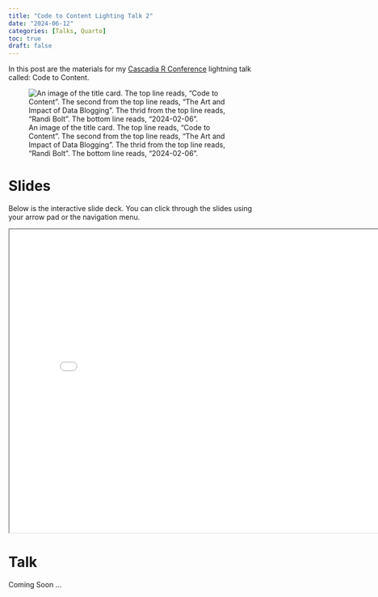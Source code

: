 ```yaml
---
title: "Code to Content Lighting Talk 2"
date: "2024-06-12"
categories: [Talks, Quarto]
toc: true
draft: false
---
```


In this post are the materials for my [Cascadia R Conference](https://cascadiarconf.com/) lightning talk called: Code to Content.

![An image of the title card. The top line reads, "Code to Content". The second from the top line reads, "The Art and Impact of Data Blogging". The thrid from the top line reads, "Randi Bolt". The bottom line reads, "2024-02-06".](titlecard.png)

# Slides

Below is the interactive slide deck. You can click through the slides using your arrow pad or the navigation menu.

<iframe src="codetocontent.html" width="800" height="600">

</iframe>

# Talk 

Coming Soon ...
